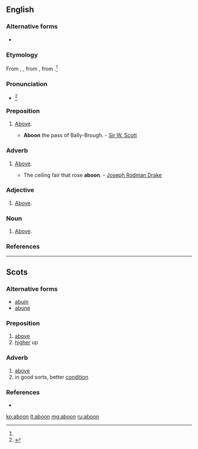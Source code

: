 ==English==

===Alternative forms===
* {{l|en|abune}}

===Etymology===
From {{etyl|enm|en}} {{term|abone|lang=enm}}, {{term|abowne|lang=enm}}, from {{term|abuven|lang=enm}}, from {{etyl|ang|en}} {{m|ang|ābufan||above}}.<ref name=WI3/>

===Pronunciation===
* {{a|US}} {{IPA|/əˈbun/|/əˈbʏn/|lang=en}}<ref name=WI3>{{R:MW3 1976|page=4}}</ref>

===Preposition===
{{en-prep}}

# {{context|Scotland|British|_|dialect|lang=en}} [[above|Above]].
#* '''Aboon''' the pass of Bally-Brough. - [[w:Sir W. Scott|Sir W. Scott]]

===Adverb===
{{en-adv|-}}

# {{context|Scotland|British|_|dialect|lang=en}} [[above|Above]].
#* The ceiling fair that rose '''aboon'''. - [[w:Joseph Rodman Drake|Joseph Rodman Drake]]

===Adjective===
{{en-adj|-}}

# {{context|Scotland|British|_|dialect|lang=en}} [[above|Above]].

===Noun===
{{en-noun|-}}

# {{context|Scotland|British|_|dialect|lang=en}} [[above|Above]].

===References===
<references/>

----

==Scots==

===Alternative forms===
* [[abuin]]
* [[abune]]

===Preposition===
{{sco-prep}}

# [[above]]
# [[higher]] up

===Adverb===
{{sco-adv|-}}

# [[above]]
# in good sorts, better [[condition]]

===References===
* {{R:DSL}}

[[ko:aboon]]
[[lt:aboon]]
[[mg:aboon]]
[[ru:aboon]]